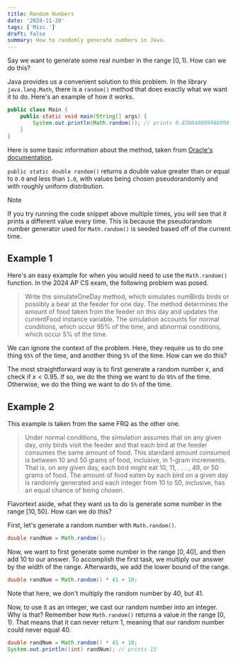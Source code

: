 ```yaml
---
title: Random Numbers
date: '2024-11-20'
tags: ['Misc.']
draft: false
summary: How to randomly generate numbers in Java.
---
```


Say we want to generate some real number in the range $[0, 1)$. How can we do this?

Java provides us a convenient solution to this problem. In the library `java.lang.Math`, there is a 
`random()` method that does exactly what we want it to do. Here's an example of how it works.

```java 
public class Main {
    public static void main(String[] args) {
        System.out.println(Math.random()); // prints 0.830048089988098
    }
}
```

Here is some basic information about the method, taken from 
[Oracle's documentation](https://docs.oracle.com/javase/8/docs/api/java/lang/Math.html#random--).

`public static double random()` returns a double value greater than or 
equal to `0.0` and less than `1.0`, with values being chosen pseudorandomly 
and with roughly uniform distribution.

> [!NOTE]
> If you try running the code snippet above multiple times, you will see that 
> it prints a different value every time. This is because the pseudorandom number 
> generator used for `Math.random()` is seeded based off of the current time.

## Example 1

Here's an easy example for when you would need to use the `Math.random()` function.
In the 2024 AP CS exam, the following problem was posed.

> Write the simulateOneDay method, which simulates numBirds birds or possibly a bear at the 
> feeder for one day. The method determines the amount of food taken from the feeder on this day and 
> updates the currentFood instance variable. The simulation accounts for normal conditions, which 
> occur 95% of the time, and abnormal conditions, which occur 5% of the time. 

We can ignore the context of the problem. Here, they require us to do one thing `95%` of the time,
and another thing `5%` of the time. How can we do this?

The most straightforward way is to first generate a random number $x$, and check if $x < 0.95$. 
If so, we do the thing we want to do `95%` of the time. Otherwise, we do the thing we want to do
`5%` of the time.

## Example 2

This example is taken from the same FRQ as the other one. 

> Under normal conditions, the simulation assumes that on any given day, only birds visit the feeder and 
> that each bird at the feeder consumes the same amount of food. This standard amount consumed is 
> between 10 and 50 grams of food, inclusive, in 1-gram increments. That is, on any given day, each bird 
> might eat 10, 11, . . . , 49, or 50 grams of food. The amount of food eaten by each bird on a given day is 
> randomly generated and each integer from 10 to 50, inclusive, has an equal chance of being chosen. 

Flavortext aside, what they want us to do is generate some number in the range $[10, 50]$. 
How can we do this?

First, let's generate a random number with `Math.random()`.

```java
double randNum = Math.random();
```

Now, we want to first generate some number in the range $[0, 40]$, and then add $10$ to our 
answer. To accomplish the first task, we multiply our answer by the width of the range. 
Afterwards, we add the lower bound of the range.

```java
double randNum = Math.random() * 41 + 10;
```

Note that here, we don't multiply the random number by $40$, but $41$.

Now, to use it as an integer, we cast our random number into an integer. Why is that?
Remember how `Math.random()` returns a value in the range $[0, 1)$. That means that it can 
never return 1, meaning that our random number could never equal $40$.

```java
double randNum = Math.random() * 41 + 10;
System.out.println((int) randNum); // prints 15
```